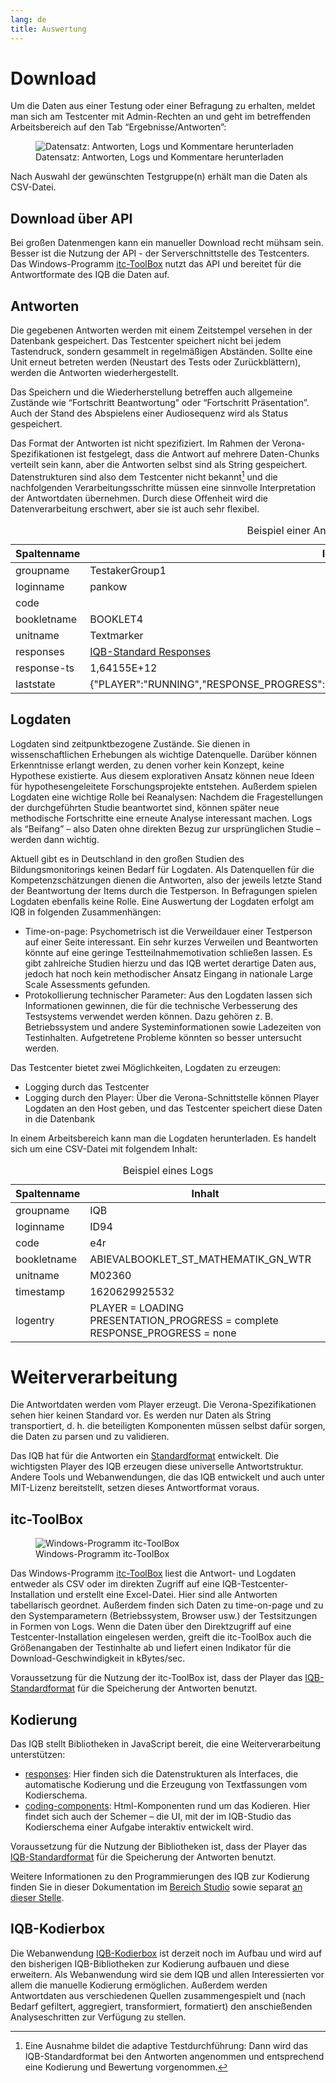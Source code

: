 ```yaml
---
lang: de
title: Auswertung
---
```


# Download

Um die Daten aus einer Testung oder einer Befragung zu erhalten, meldet man sich am Testcenter mit Admin-Rechten an und geht im betreffenden Arbeitsbereich auf den Tab "Ergebnisse/Antworten":

![Datensatz: Antworten, Logs und Kommentare herunterladen](TC_DatenDownload.png)

Nach Auswahl der gewünschten Testgruppe(n) erhält man die Daten als CSV-Datei.

::: {.callout-tip}
## Download über API

Bei großen Datenmengen kann ein manueller Download recht mühsam sein. Besser ist die Nutzung der API - der Serverschnittstelle des Testcenters. Das Windows-Programm [itc-ToolBox](https://github.com/iqb-berlin/itc-toolbox) nutzt das API und bereitet für die Antwortformate des IQB die Daten auf.
:::

## Antworten

Die gegebenen Antworten werden mit einem Zeitstempel versehen in der Datenbank gespeichert. Das Testcenter speichert nicht bei jedem Tastendruck, sondern gesammelt in regelmäßigen Abständen. Sollte eine Unit erneut betreten werden (Neustart des Tests oder Zurückblättern), werden die Antworten wiederhergestellt.

Das Speichern und die Wiederherstellung betreffen auch allgemeine Zustände wie "Fortschritt Beantwortung" oder "Fortschritt Präsentation". Auch der Stand des Abspielens einer Audiosequenz wird als Status gespeichert.

Das Format der Antworten ist nicht spezifiziert. Im Rahmen der Verona-Spezifikationen ist festgelegt, dass die Antwort auf mehrere Daten-Chunks verteilt sein kann, aber die Antworten selbst sind als String gespeichert. Datenstrukturen sind also dem Testcenter nicht bekannt[^1] und die nachfolgenden Verarbeitungsschritte müssen eine sinnvolle Interpretation der Antwortdaten übernehmen. Durch diese Offenheit wird die Datenverarbeitung erschwert, aber sie ist auch sehr flexibel.

| Spaltenname | Inhalt |
|--------|---------------------------------------------|
| groupname | TestakerGroup1 |
| loginname | pankow |
| code | |
| bookletname | BOOKLET4 |
| unitname | Textmarker |
| responses |[IQB-Standard Responses](https://iqb-berlin.github.io/responses/#schema-response@iqb-standard@1.4)|
| response-ts | 1,64155E+12 |
| laststate	| {\"PLAYER\":\"RUNNING\",\"RESPONSE_PROGRESS\":\"complete\",\"PRESENTATION_PROGRESS\":\"complete\"} |

: Beispiel einer Antwort

## Logdaten

Logdaten sind zeitpunktbezogene Zustände. Sie dienen in wissenschaftlichen Erhebungen als wichtige Datenquelle. Darüber können Erkenntnisse erlangt werden, zu denen vorher kein Konzept, keine Hypothese existierte. Aus diesem explorativen Ansatz können neue Ideen für hypothesengeleitete Forschungsprojekte entstehen. Außerdem spielen Logdaten eine wichtige Rolle bei Reanalysen: Nachdem die Fragestellungen der durchgeführten Studie beantwortet sind, können später neue methodische Fortschritte eine erneute Analyse interessant machen. Logs als "Beifang" -- also Daten ohne direkten Bezug zur ursprünglichen Studie -- werden dann wichtig.

Aktuell gibt es in Deutschland in den großen Studien des Bildungsmonitorings keinen Bedarf für Logdaten. Als Datenquellen für die Kompetenzschätzungen dienen die Antworten, also der jeweils letzte Stand der Beantwortung der Items durch die Testperson. In Befragungen spielen Logdaten ebenfalls keine Rolle. Eine Auswertung der Logdaten erfolgt am IQB in folgenden Zusammenhängen:

* Time-on-page: Psychometrisch ist die Verweildauer einer Testperson auf einer Seite interessant. Ein sehr kurzes Verweilen und Beantworten könnte auf eine geringe Testteilnahmemotivation schließen lassen. Es gibt zahlreiche Studien hierzu und das IQB wertet derartige Daten aus, jedoch hat noch kein methodischer Ansatz Eingang in nationale Large Scale Assessments gefunden.
* Protokollierung technischer Parameter: Aus den Logdaten lassen sich Informationen gewinnen, die für die technische Verbesserung des Testsystems verwendet werden können. Dazu gehören z. B. Betriebssystem und andere Systeminformationen sowie Ladezeiten von Testinhalten. Aufgetretene Probleme könnten so besser untersucht werden.

Das Testcenter bietet zwei Möglichkeiten, Logdaten zu erzeugen:

* Logging durch das Testcenter
* Logging durch den Player: Über die Verona-Schnittstelle können Player Logdaten an den Host geben, und das Testcenter speichert diese Daten in die Datenbank

In einem Arbeitsbereich kann man die Logdaten herunterladen. Es handelt sich um eine CSV-Datei mit folgendem Inhalt:

| Spaltenname | Inhalt |
|--------|---------------------------------------------|
| groupname | IQB |
| loginname | ID94 |
| code | e4r |
| bookletname | ABIEVALBOOKLET_ST_MATHEMATIK_GN_WTR |
| unitname | M02360 |
| timestamp | 1620629925532 |
| logentry | PLAYER = LOADING<br/>PRESENTATION_PROGRESS = complete<br/>RESPONSE_PROGRESS = none |

: Beispiel eines Logs

# Weiterverarbeitung

Die Antwortdaten werden vom Player erzeugt. Die Verona-Spezifikationen sehen hier keinen Standard vor. Es werden nur Daten als String transportiert, d. h. die beteiligten Komponenten müssen selbst dafür sorgen, die Daten zu parsen und zu validieren.

Das IQB hat für die Antworten ein [Standardformat](https://iqb-berlin.github.io/coding-info/data-structures/response.html) entwickelt. Die wichtigsten Player des IQB erzeugen diese universelle Antwortstruktur. Andere Tools und Webanwendungen, die das IQB entwickelt und auch unter MIT-Lizenz bereitstellt, setzen dieses Antwortformat voraus.

## itc-ToolBox

![Windows-Programm itc-ToolBox](itc-ToolBox.png)

Das Windows-Programm [itc-ToolBox](https://github.com/iqb-berlin/itc-toolbox/blob/master/docs/manual-output.md) liest die Antwort- und Logdaten entweder als CSV oder im direkten Zugriff auf eine IQB-Testcenter-Installation und erstellt eine Excel-Datei. Hier sind alle Antworten tabellarisch geordnet. Außerdem finden sich Daten zu time-on-page und zu den Systemparametern (Betriebssystem, Browser usw.) der Testsitzungen in Formen von Logs. Wenn die Daten über den Direktzugriff auf eine Testcenter-Installation eingelesen werden, greift die itc-ToolBox auch die Größenangaben der Testinhalte ab und liefert einen Indikator für die Download-Geschwindigkeit in kBytes/sec.

Voraussetzung für die Nutzung der itc-ToolBox ist, dass der Player das [IQB-Standardformat](https://iqb-berlin.github.io/coding-info/data-structures/response.html) für die Speicherung der Antworten benutzt.

## Kodierung

Das IQB stellt Bibliotheken in JavaScript bereit, die eine Weiterverarbeitung unterstützen:

* [responses](https://www.npmjs.com/package/@iqb/responses): Hier finden sich die Datenstrukturen als Interfaces, die automatische Kodierung und die Erzeugung von Textfassungen vom Kodierschema.
* [coding-components](https://www.npmjs.com/package/@iqb/ngx-coding-components): Html-Komponenten rund um das Kodieren. Hier findet sich auch der Schemer -- die UI, mit der im IQB-Studio das Kodierschema einer Aufgabe interaktiv entwickelt wird.

Voraussetzung für die Nutzung der Bibliotheken ist, dass der Player das [IQB-Standardformat](https://iqb-berlin.github.io/coding-info/data-structures/response.html) für die Speicherung der Antworten benutzt.

Weitere Informationen zu den Programmierungen des IQB zur Kodierung finden Sie in dieser Dokumentation im [Bereich Studio](/tasks/coding-scheme) sowie separat [an dieser Stelle](https://iqb-berlin.github.io/coding-info/).

## IQB-Kodierbox

Die Webanwendung [IQB-Kodierbox](https://github.com/iqb-berlin/coding-box) ist derzeit noch im Aufbau und wird auf den bisherigen IQB-Bibliotheken zur Kodierung aufbauen und diese erweitern. Als Webanwendung wird sie dem IQB und allen Interessierten vor allem die manuelle Kodierung ermöglichen. Außerdem werden Antwortdaten aus verschiedenen Quellen zusammengespielt und (nach Bedarf gefiltert, aggregiert, transformiert, formatiert) den anschießenden Analyseschritten zur Verfügung zu stellen.

[^1]: Eine Ausnahme bildet die adaptive Testdurchführung: Dann wird das IQB-Standardformat bei den Antworten angenommen und entsprechend eine Kodierung und Bewertung vorgenommen.